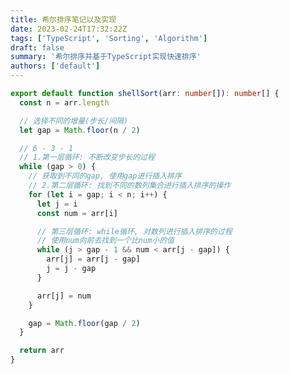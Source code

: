 ```yaml
---
title: 希尔排序笔记以及实现
date: 2023-02-24T17:32:22Z
tags: ['TypeScript', 'Sorting', 'Algorithm']
draft: false
summary: '希尔排序并基于TypeScript实现快速排序'
authors: ['default']
---
```


```ts:shellSort.ts
export default function shellSort(arr: number[]): number[] {
  const n = arr.length

  // 选择不同的增量(步长/间隔)
  let gap = Math.floor(n / 2)

  // 6 - 3 - 1
  // 1.第一层循环: 不断改变步长的过程
  while (gap > 0) {
    // 获取到不同的gap, 使用gap进行插入排序
    // 2.第二层循环: 找到不同的数列集合进行插入排序的操作
    for (let i = gap; i < n; i++) {
      let j = i
      const num = arr[i]

      // 第三层循环: while循环, 对数列进行插入排序的过程
      // 使用num向前去找到一个比num小的值
      while (j > gap - 1 && num < arr[j - gap]) {
        arr[j] = arr[j - gap]
        j = j - gap
      }

      arr[j] = num
    }

    gap = Math.floor(gap / 2)
  }

  return arr
}
```
